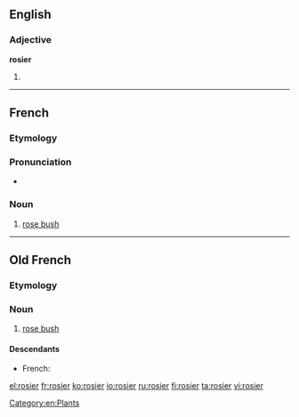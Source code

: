 ==English==

===Adjective===
'''rosier'''

# {{comparative of|rosy}}

----

==French==

===Etymology===
{{suffix|rose|ier|lang=fr}}

===Pronunciation===
* {{audio|Fr-rosier.ogg|Audio}}

===Noun===
{{fr-noun|m}}

# [[rose bush]]

[[Category:en:Plants]]

----

==Old French==

===Etymology===
{{suffix|rose|ier|lang=fro}}

===Noun===
{{fro-noun|m}}

# [[rose bush]]

====Descendants====
* French: {{l|fr|rosier}}

[[el:rosier]]
[[fr:rosier]]
[[ko:rosier]]
[[io:rosier]]
[[ru:rosier]]
[[fi:rosier]]
[[ta:rosier]]
[[vi:rosier]]